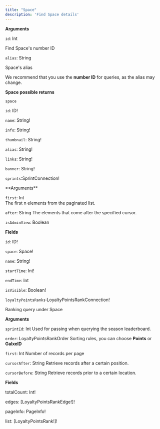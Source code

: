 ```yaml
---
title: "Space"
description: 'Find Space details'
---
```


**Arguments**

`id`: Int

Find Space's number ID

`alias`: String

Space's alias

<Tip>We recommend that you use the **number ID** for queries, as the alias may change.</Tip>

**Space possible returns**

`space`

<Accordion title="Show fields">

`id`: ID!

`name`: String!

`info`: String!

`thumbnail`: String!

`alias`: String!

`links`: String!

`banner`: String!

 `sprints`:SprintConnection!

<Accordion title="Show arguments and fields">
  **Arguments**

  `first`: Int  
  The first n elements from the paginated list.

  `after`: String 
  The elements that come after the specified cursor.

  `isAdminView`: Boolean

  **Fields**

  `id`: ID!

  `space`: Space!

  `name`: String!

  `startTime`: Int!

  `endTime`: Int

  `isVisible`: Boolean!

</Accordion>

`loyaltyPointsRanks`:LoyaltyPointsRankConnection!

Ranking query under Space
<Accordion title="Show arguments and fields">

**Arguments**

`sprintId`: Int
Used for passing when querying the season leaderboard.

`order`: LoyaltyPointsRankOrder
Sorting rules, you can choose **Points** or **GalxeID**

`first`: Int
Number of records per page

`cursorAfter`: String
Retrieve records after a certain position.


`cursorBefore`: String
Retrieve records prior to a certain location.

**Fields**

totalCount: Int!

edges: [LoyaltyPointsRankEdge!]!

pageInfo: PageInfo!

list: [LoyaltyPointsRank!]!


</Accordion>


</Accordion>

